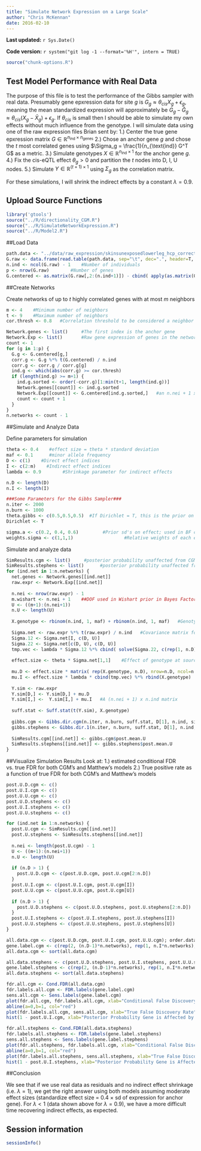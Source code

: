 ```yaml
---
title: "Simulate Network Expression on a Large Scale"
author: "Chris McKennan"
date: 2016-02-10
---
```


**Last updated:** `r Sys.Date()`

**Code version:** `r system("git log -1 --format='%H'", intern = TRUE)`

```r
source("chunk-options.R")
```

## Test Model Performance with Real Data
The purpose of this file is to test the performance of the Gibbs sampler with real data. Presumably gene epxression data for site $g$ is $G_g \approx \theta_{cis} X_g + \epsilon_g$, meaning the mean standardized expression will approximately be $G_g - \bar{G}_g \approx \theta_{cis} \left(X_g - \bar{X}_g\right) + \epsilon_g$. If $\theta_{cis}$ is small then I should be able to simulate my own effects without much influence from the genotype. I will simulate data using one of the raw expression files Brian sent by:
1.) Center the true gene epxression matrix $G \in \mathbb{R}^{n_{\text{ind}} \times n_{\text{genes}}}$
2.) Chose an anchor gene $g$ and chose the $t$ most correlated genes using $\Sigma_g = \frac{1}{n_{\text{ind}} G^T G$ as a metric.
3.) Simulate genotypes $X \in \mathbb{R}^{n_{\text{ind}} \times 1}$ for the anchor gene $g$.
4.) Fix the cis-eQTL effect $\theta_g > 0$ and partition the $t$ nodes into D, I, U nodes.
5.) Simulate $Y \in \mathbb{R}^{(t+1) \times 1}$ using $\Sigma_g$ as the correlation matrix.

For these simulations, I will shrink the indirect effects by a constant $\lambda = 0.9$.

## Upload Source Functions

```r
library('gtools')
source("../R/directionality_CGM.R")
source("../R/SimulateNetworkExpression.R")
source("../R/Model2.R")
```

##Load Data

```r
path.data <- "../data/raw_expression/skinsunexposedlowerleg_hcp_corrected_factors_genes_certain_biotypes_TPM.txt"
G.raw <- data.frame(read.table(path.data, sep="\t", dec=".", header=T, check.names=T))
n.ind <- ncol(G.raw) - 1    #Number of individuals
p <- nrow(G.raw)        #Number of genes
G.centered <- as.matrix(G.raw[,2:(n.ind+1)]) - cbind( apply(as.matrix(G.raw[,2:(n.ind+1)]), 1, mean) ) %*% rbind( rep(1, n.ind) )
```

##Create Networks

Create networks of up to $t$ highly correlated genes with at most $m$ neighbors
```r
m <- 4    #Minimum number of neighbors
t <- 9    #Maximum number of neighbors
cor.thresh <- 0.8   #Correlation threshold to be considered a neighbor

Network.genes <- list()     #The first index is the anchor gene
Network.Exp <- list()       #Raw gene expression of genes in the network
count <- 1
for (g in 1:p) {
  G.g <- G.centered[g,]
  corr.g <- G.g %*% t(G.centered) / n.ind
  corr.g <- corr.g / corr.g[g]
  ind.g <- which(abs(corr.g) >= cor.thresh)
  if (length(ind.g) >= m+1) {
    ind.g.sorted <- order(-corr.g)[1:min(t+1, length(ind.g))]
    Network.genes[[count]] <- ind.g.sorted
    Network.Exp[[count]] <- G.centered[ind.g.sorted,]   #an n.nei + 1 x n.ind matrix
    count <- count + 1
  }
}
n.networks <- count - 1
```

##Simulate and Analyze Data

Define parameters for simulation
```r
theta <- 0.4    #effect size = theta * standard deviation
maf <- 0.1      #minor allele frequency
D <- c(1)    #Direct effect indices
I <- c(2:m)    #Indirect effect indices
lambda <- 0.9        #Shrinkage parameter for indirect effects

n.D <- length(D)
n.I <- length(I)

###Some Parameters for the Gibbs Sampler###
n.iter <- 2000
n.burn <- 1000
theta.gibbs <- c(0.5,0.5,0.5)  #If Dirichlet = T, this is the prior on alpha. Otherwise, this is proportional to the probability of unaffected, indirectly affected, directly affected by the cis-eQTL
Dirichlet <- T

sigma.a <- c(0.2, 0.4, 0.6)    		#Prior sd's on effect; used in BF calculation
weights.sigma <- c(1,1,1)					#Relative weights of each element of sigma.a
```

Simulate and analyze data
```r
SimResults.cgm <- list()     #posterior probability unaffected from CGM's method (condition on Sigma)
SimResults.stephens <- list()      #posterior probability unaffected from Matthew's method (Wishart prior on Sigma)
for (ind.net in 1:n.networks) {
  net.genes <- Network.genes[[ind.net]]
  raw.expr <- Network.Exp[[ind.net]]
  
  n.nei <- nrow(raw.expr) - 1
  m.wishart <- n.nei + 1    ##DOF used in Wishart prior in Bayes Factor analysis
  U <- ((m+1):(n.nei+1))
  n.U <- length(U)
  
  X.genotype <- rbinom(n.ind, 1, maf) + rbinom(n.ind, 1, maf)   #Genotype vector
  
  Sigma.net <- raw.expr %*% t(raw.expr) / n.ind   #Covariance matrix for the simulated network (needed for indirect effects)
  Sigma.12 <- Sigma.net[I, c(D, U)]
  Sigma.22 <- Sigma.net[c(D, U), c(D, U)]
  tmp.vec <- lambda * Sigma.12 %*% cbind( solve(Sigma.22, c(rep(1, n.D), rep(0, n.U))) )
  
  effect.size <- theta * Sigma.net[1,1]    #Effect of genotype at source gene
  
  mu.D <- effect.size * matrix( rep(X.genotype, n.D), nrow=n.D, ncol=n.ind, byrow=T )   #Mean for direct effect
  mu.I <- effect.size * lambda * cbind(tmp.vec) %*% rbind(X.genotype)    #Mean for indirect effects
  
  Y.sim <- raw.expr
  Y.sim[D,] <- Y.sim[D,] + mu.D
  Y.sim[I,] <-  Y.sim[I,] + mu.I   #A (n.nei + 1) x n.ind matrix
  
  suff.stat <- Suff.stat(t(Y.sim), X.genotype)
  
  gibbs.cgm <- Gibbs.dir.cgm(n.iter, n.burn, suff.stat, D[1], n.ind, sigma.a, weights.sigma, theta=theta.gibbs, dirichlet=Dirichlet, update.lambda=F)
  gibbs.stephens <- Gibbs.dir.1(n.iter, n.burn, suff.stat, D[1], n.ind, sigma.a, weights.sigma, m.wishart, theta.gibbs, Dirichlet)
  
  SimResults.cgm[[ind.net]] <- gibbs.cgm$post.mean.U
  SimResults.stephens[[ind.net]] <- gibbs.stephens$post.mean.U
}
```

##Visualize Simulation Results
Look at:
1.) estimated conditional FDR vs. true FDR for both CGM's and Matthew's models
2.) True positive rate as a function of true FDR for both CGM's and Matthew's models

```r
post.U.D.cgm <- c()
post.U.I.cgm <- c()
post.U.U.cgm <- c()
post.U.D.stephens <- c()
post.U.I.stephens <- c()
post.U.U.stephens <- c()

for (ind.net in 1:n.networks) {
  post.U.cgm <- SimResults.cgm[[ind.net]]
  post.U.stephens <- SimResults.stephens[[ind.net]]
  
  n.nei <- length(post.U.cgm) - 1
  U <- ((m+1):(n.nei+1))
  n.U <- length(U)
  
  if (n.D > 1) {
    post.U.D.cgm <- c(post.U.D.cgm, post.U.cgm[2:n.D])
  }
  post.U.I.cgm <- c(post.U.I.cgm, post.U.cgm[I])
  post.U.U.cgm <- c(post.U.U.cgm, post.U.cgm[U])
  
  if (n.D > 1) {
    post.U.D.stephens <- c(post.U.D.stephens, post.U.stephens[2:n.D])
  }
  post.U.I.stephens <- c(post.U.I.stephens, post.U.stephens[I])
  post.U.U.stephens <- c(post.U.U.stephens, post.U.stephens[U])
}

all.data.cgm <- c(post.U.D.cgm, post.U.I.cgm, post.U.U.cgm); order.data.cgm <- order(all.data.cgm)   #Posterior probabilities genes are UNAFFECTED by SNP
gene.label.cgm <- c(rep(2, (n.D-1)*n.networks), rep(1, n.I*n.networks), rep(0, length(all.data.cgm) - (n.D-1)*n.networks - n.I*n.networks))[order.data.cgm]
all.data.cgm <- sort(all.data.cgm)

all.data.stephens <- c(post.U.D.stephens, post.U.I.stephens, post.U.U.stephens); order.data.stephens <- order(all.data.stephens)   #Posterior probabilities genes are UNAFFECTED by SNP
gene.label.stephens <- c(rep(2, (n.D-1)*n.networks), rep(1, n.I*n.networks), rep(0, length(all.data.stephens) - (n.D-1)*n.networks - n.I*n.networks))[order.data.stephens]
all.data.stephens <- sort(all.data.stephens)

fdr.all.cgm <- Cond.FDR(all.data.cgm)
fdr.labels.all.cgm <- FDR.labels(gene.label.cgm)
sens.all.cgm <- Sens.labels(gene.label.cgm)
plot(fdr.all.cgm, fdr.labels.all.cgm, xlab="Conditional False Discovery Rate From Gibbs Sampler", ylab="True False Discovery Rate", main="False Discovery Rate in CGM's Method", type="l")
abline(a=0,b=1, col="red")
plot(fdr.labels.all.cgm, sens.all.cgm, xlab="True False Discovery Rate", ylab="Sensitivity = Fraction of Indirect and Directly Affected Genes Captured", main="ROC Plot for CGM's Method", type="l")
hist(1 - post.U.I.cgm, xlab="Posterior Probability Gene is Affected by SNP", main="Indirect Effect Sensitivity in CGM's Method")

fdr.all.stephens <- Cond.FDR(all.data.stephens)
fdr.labels.all.stephens <- FDR.labels(gene.label.stephens)
sens.all.stephens <- Sens.labels(gene.label.stephens)
plot(fdr.all.stephens, fdr.labels.all.cgm, xlab="Conditional False Discovery Rate From Gibbs Sampler", ylab="True False Discovery Rate", main="False Discovery Rate in Matthew's Method", type="l")
abline(a=0,b=1, col="red")
plot(fdr.labels.all.stephens, sens.all.stephens, xlab="True False Discovery Rate", ylab="Sensitivity = Fraction of Indirect and Directly Affected Genes Captured", main="ROC Plot for Matthews's Method", type="l")
hist(1 - post.U.I.stephens, xlab="Posterior Probability Gene is Affected by SNP", main="Indirect Effect Sensitivity in Matthews's Method")
```

##Conclusion

We see that if we use real data as residuals and no indirect effect shrinkage (i.e. $\lambda = 1$), we get the right answer using both models assuming moderate effect sizes (standardize effect size $=$ 0.4 $\times$ sd of expression for anchor gene). For $\lambda < 1$ (data shown above for $\lambda = 0.9$), we have a more difficult time recovering indirect effects, as expected.

## Session information

```r
sessionInfo()
```
